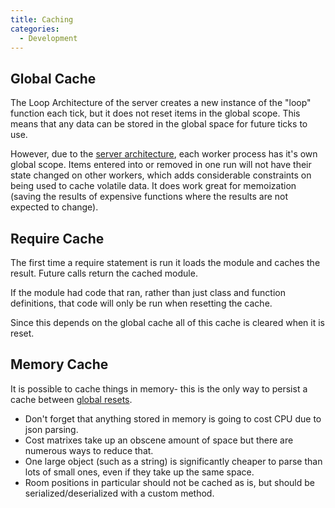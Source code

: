 ```yaml
---
title: Caching
categories:
  - Development
---
```


## Global Cache

The Loop Architecture of the server creates a new instance of the "loop" function each tick, but it does not reset items in the global scope. This means that any data can be stored in the global space for future ticks to use.

However, due to the [server architecture](https://support.screeps.com/hc/en-us/articles/205960931-Server-side-architecture-overview), each worker process has it's own global scope. Items entered into or removed in one run will not have their state changed on other workers, which adds considerable constraints on being used to cache volatile data. It does work great for memoization (saving the results of expensive functions where the results are not expected to change).

## Require Cache

The first time a require statement is run it loads the module and caches the result. Future calls return the cached module.

If the module had code that ran, rather than just class and function definitions, that code will only be run when resetting the cache.

Since this depends on the global cache all of this cache is cleared when it is reset.

## Memory Cache

It is possible to cache things in memory- this is the only way to persist a cache between [global resets](/Global_reset).

- Don't forget that anything stored in memory is going to cost CPU due to json parsing.
- Cost matrixes take up an obscene amount of space but there are numerous ways to reduce that.
- One large object (such as a string) is significantly cheaper to parse than lots of small ones, even if they take up the same space.
- Room positions in particular should not be cached as is, but should be serialized/deserialized with a custom method.
